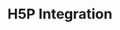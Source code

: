# H5P Integration

<H5PLocalHTML 
contentId="hotspot"
title="Hot Spot"
/>
<H5PLocalHTML 
contentId="multiplechoice"
title="Multiple Choice"
/>

<H5PLink
src="https://testing-oicr.h5p.com/content/1292411552878674258/embed"
height="500px"
title="Interactive Content"
/>

<H5PLink
  src="https://testing-oicr.h5p.com/content/1292413201128160028/embed"
  height="500px"
  title="Interactive Content"
/>
<H5PLink
  src="https://testing-oicr.h5p.com/content/1292413203664716658/embed"
  height="500px"
  title="Interactive Content"
/>
<H5PLink
  src="https://testing-oicr.h5p.com/content/1292413519615786418/embed"
  height="500px"
  title="Interactive Content"
/>